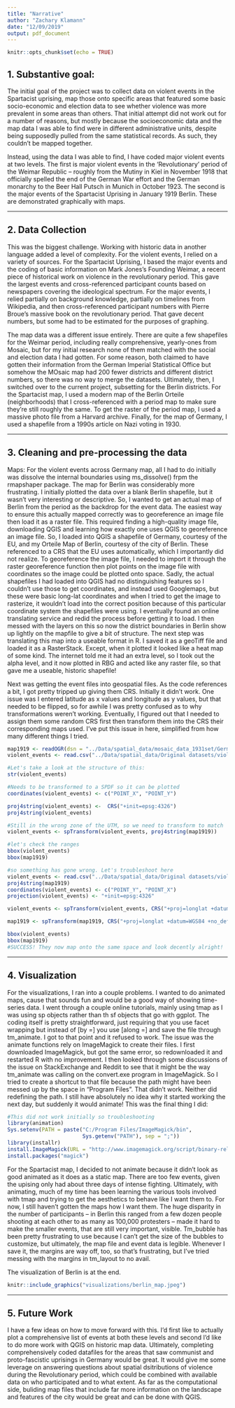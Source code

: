 ```yaml
---
title: "Narrative"
author: "Zachary Klamann"
date: "12/09/2019"
output: pdf_document
---
```


```r
knitr::opts_chunk$set(echo = TRUE)
```

## 1. Substantive goal:

The initial goal of the project was to collect data on violent events in the Spartacist uprising, map those onto specific areas that featured some basic socio-economic and election data to see whether violence was more prevalent in some areas than others. That initial attempt did not work out for a number of reasons, but mostly because the socioeconomic data and the map data I was able to find were in different administrative units, despite being supposedly pulled from the same statistical records. As such, they couldn't be mapped together. 

Instead, using the data I was able to find, I have coded major violent events at two levels. The first is major violent events in the 'Revolutionary' period of the Weimar Republic -- roughly from the Mutiny in Kiel in November 1918 that officially spelled the end of the German War effort and the German monarchy to the Beer Hall Putsch in Munich in October 1923. The second is the major events of the Spartacist Uprising in January 1919 Berlin. These are demonstrated graphically with maps.


***
## 2. Data Collection

This was the biggest challenge. Working with historic data in another language added a level of complexity. For the violent events, I relied on a variety of sources. For the Spartacist Uprising, I based the major events and the coding of basic information on Mark Jones's Founding Weimar, a recent piece of historical work on violence in the revolutionary period. This gave the largest events and cross-referenced participant counts based on newspapers covering the ideological spectrum. For the major events, I relied partially on background knowledge, partially on timelines from Wikipedia, and then cross-referenced participant numbers with Pierre Broue's massive book on the revolutionary period. That gave decent numbers, but some had to be estimated for the purposes of graphing. 

The map data was a different issue entirely. There are quite a few shapefiles for the Weimar period, including really comprehensive, yearly-ones from Mosaic, but for my initial research none of them matched with the social and election data I had gotten. For some reason, both claimed to have gotten their information from the German Imperial Statistical Office but somehow the MOsaic map had 200 fewer districts and different district numbers, so there was no way to merge the datasets. Ultimately, then, I switched over to the current project, subsetting for the Berlin districts. For the Spartacist map, I used a modern map of the Berlin Orteile (neighborhoods) that I cross-referenced with a period map to make sure they're still roughly the same. To get the raster of the period map, I used a massive photo file from a Harvard archive. Finally, for the map of Germany, I used a shapefile from a 1990s article on Nazi voting in 1930.


***
## 3. Cleaning and pre-processing the data

Maps:
  For the violent events across Germany map, all I had to do initially was dissolve the internal boundaries using ms_dissolve() frpm the rmapshaper package. The map for Berlin was considerably more frustrating. I initially plotted the data over a blank Berlin shapefile, but it wasn't very interesting or descriptive. So, I wanted to get an actual map of Berlin from the period as the backdrop for the event data. The easiest way to ensure this actually mapped correctly was to georeference an image file then load it as a raster file. This required finding a high-quality image file, downloading QGIS and learning how exactly one uses QGIS to georeference an image file. So, I loaded into QGIS a shapefile of Germany, courtesy of the EU, and my Orteile Map of Berlin, courtesy of the city of Berlin. These referenced to a CRS that the EU uses automatically, which I importantly did not realize. To georeference the image file, I needed to import it through the raster georeference function then plot points on the image file with coordinates so the image could be plotted onto space. Sadly, the actual shapefiles I had loaded into QGIS had no distinguishing features so I couldn't use those to get coordinates, and instead used Googlemaps, but these were basic long-lat coordinates and when I tried to get the image to rasterize, it wouldn't load into the correct position because of this particular coordinate system the shapefiles were using. I eventually found an online translating service and redid the process before getting it to load. I then messed with the layers on this so now the district boundaries in Berlin show up lightly on the mapfile to give a bit of structure. The next step was translating this map into a useable format in R. I saved it as a geoTiff file and loaded it as a RasterStack. Except, when it plotted it looked like a heat map of some kind. The internet told me it had an extra level, so I took out the alpha level, and it now plotted in RBG and acted like any raster file, so that gave me a useable, historic shapefile!

Next was getting the event files into geospatial files. As the code references a bit, I got pretty tripped up giving them CRS. Initially it didn't work. One issue was I entered latitude as x values and longitude as y values, but that needed to be flipped, so for awhile I was pretty confused as to why transformations weren't working. Eventually, I figured out that I needed to assign them some random CRS first then transform them into the CRS their corresponding maps used. I've put this issue in here, simplified from how many different things I tried.

```r
map1919 <- readOGR(dsn = "../Data/spatial_data/mosaic_data_1931set/German_Empire_1919_Stat_v.1.0.shp")
violent_events <- read.csv("../Data/spatial_data/Original datasets/violent_events.csv")

#Let's take a look at the structure of this:
str(violent_events)

#Needs to be transformed to a SPDF so it can be plotted
coordinates(violent_events) <- c("POINT_X", "POINT_Y")

proj4string(violent_events) <-  CRS("+init=epsg:4326")
proj4string(violent_events)

#Still in the wrong zone of the UTM, so we need to transform to match
violent_events <- spTransform(violent_events, proj4string(map1919))

#let's check the ranges
bbox(violent_events)
bbox(map1919)

#so something has gone wrong. Let's troubleshoot here
violent_events <- read.csv("../Data/spatial_data/Original datasets/violent_events.csv")
proj4string(map1919)
coordinates(violent_events) <- c("POINT_Y", "POINT_X")
projection(violent_events) <- "+init=epsg:4326"

violent_events <- spTransform(violent_events, CRS("+proj=longlat +datum=WGS84 +no_defs +ellps=WGS84 +towgs84=0,0,0")) 

map1919 <- spTransform(map1919, CRS("+proj=longlat +datum=WGS84 +no_defs +ellps=WGS84 +towgs84=0,0,0"))

bbox(violent_events)
bbox(map1919)
#SUCCESS! They now map onto the same space and look decently alright!
```
***

## 4. Visualization

For the visualizations, I ran into a couple problems. I wanted to do animated maps, cause that sounds fun and would be a good way of showing time-series data. I went through a couple online tutorials, mainly using tmap as I was using sp objects rather than th sf objects that go with ggplot. The coding itself is pretty straightforward, just requiring that you use facet wrapping but instead of [by =] you use [along =] and save the file through tm_animate. I got to that point and it refused to work. The issue was the animate functions rely on ImageMagick to create their files. I first downloaded ImageMagick, but got the same error, so redownloaded it and restarted R with no improvement. I then looked through some discussions of the issue on StackExchange and Reddit to see that it might be the way tm_animate was calling on the convert.exe program in ImageMagick. So I tried to create a shortcut to that file because the path might have been messed up by the space in "Program Files". That didn't work. Neither did redefining the path. I still have absolutely no idea why it started working the next day, but suddenly it would animate! This was the final thing I did:

```r
#This did not work initially so troubleshooting
library(animation)
Sys.setenv(PATH = paste("C:/Program Files/ImageMagick/bin",
                        Sys.getenv("PATH"), sep = ";"))
library(installr)
install.ImageMagick(URL = "http://www.imagemagick.org/script/binary-releases.php")
install.packages("magick")
```

For the Spartacist map, I decided to not animate because it didn't look as good animated as it does as a static map. There are too few events, given the upising only had about three days of intense fighting. Ultimately, with animating, much of my time has been learning the various tools involved with tmap and trying to get the aesthetics to behave like I want them to. For now, I still haven't gotten the maps how I want them. The huge disparity in the number of participants -- in Berlin this ranged from a few dozen people shooting at each other to as many as 100,000 protesters -- made it hard to make the smaller events, that are still very important, visible. Tm_bubble has been pretty frustrating to use because I can't get the size of the bubbles to customize, but ultimately, the map file and event data is legible. Whenever I save it, the margins are way off, too, so that's frustrating, but I've tried messing with the margins in tm_layout to no avail.

The visualization of Berlin is at the end.

```r
knitr::include_graphics("visualizations/berlin_map.jpeg")
```


***
## 5. Future Work

I have a few ideas on how to move forward with this. I'd first like to actually plot a comprehensive list of events at both these levels and second I'd like to do more work with QGIS on historic map data. Ultimately, completing comprehensively coded datafiles for the areas that saw communist and proto-fascistic uprisings in Germany would be great. It would give me some leverage on answering questions about spatial dsitributions of violence during the Revolutionary period, which could be combined with available data on who participated and to what extent. As far as the computational side, buliding map files that include far more information on the landscape and features of the city would be great and can be done with QGIS.